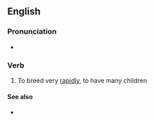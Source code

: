 ==English==

===Pronunciation===
* {{audio|en|En-au-breed like rabbits.ogg|Audio (AU)}}

===Verb===
{{en-verb|breeds like rabbits|breeding like rabbits|bred like rabbits}}

# {{lb|en|simile}} To breed very [[rapidly]], to have many children

====See also====
* {{l|en|fuck like rabbits}}